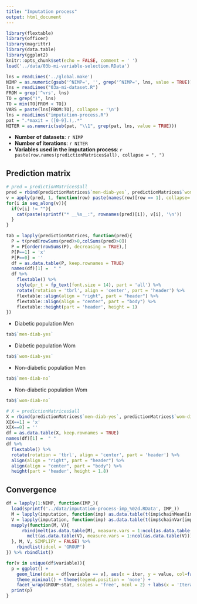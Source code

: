```yaml
---
title: "Imputation process"
output: html_document
---
```


```r
library(flextable)
library(officer)
library(magrittr)
library(data.table)
library(ggplot2)
knitr::opts_chunk$set(echo = FALSE, comment = ' ')
load('../data/03b-mi-variable-selection.RData')
```

```r
lns = readLines('../global.make')
NIMP = as.numeric(gsub('^NIMP=', '', grep('^NIMP=', lns, value = TRUE)))
lns = readLines("03a-mi-dataset.R")
FROM = grep('^vrs', lns)
TO = grep(")", lns)
TO = min(TO[FROM < TO])
VARS = paste(lns[FROM:TO], collapse = '\n')
lns = readLines("imputation-process.R")
pat = ".*maxit = ([0-9].),.*"
NITER = as.numeric(sub(pat, "\\1", grep(pat, lns, value = TRUE)))
```

* __Number of datasets__: `r NIMP`
* __Number of iterations__: `r NITER`
* __Variables used in the imputation process__: `r paste(row.names(predictionMatrices$all), collapse = ", ")`


## Prediction matrix

```r
# pred = predictionMatrices$all
pred = rbind(predictionMatrices$`men-diab-yes`, predictionMatrices$`wom-diab-yes`, predictionMatrices$`men-diab-no`, predictionMatrices$`wom-diab-no`)
v = apply(pred, 1, function(row) paste(names(row)[row == 1], collapse=', '))
for(i in seq_along(v)){
  if(v[i] != ""){
    cat(paste(sprintf("* __%s__:", rownames(pred)[i]), v[i], '\n'))
  }
}
```

```r
tab = lapply(predictionMatrices, function(pred){
  P = t(pred[rowSums(pred)>0,colSums(pred)>0])
  P = P[order(rowSums(P), decreasing = TRUE),]
  P[P==1] = 'x'
  P[P==0] = ''
  df = as.data.table(P, keep.rownames = TRUE)
  names(df)[1] =  " "
  df %>%
    flextable() %>%
    style(pr_t = fp_text(font.size = 14), part = 'all') %>%
    rotate(rotation = 'tbrl', align = 'center', part = 'header') %>%
    flextable::align(align = "right", part = "header") %>%
    flextable::align(align = "center", part = "body") %>%
    flextable::height(part = 'header', height = 1)
})
```

* Diabetic population Men

```r
tab$`men-diab-yes`
```

* Diabetic population Wom

```r
tab$`wom-diab-yes`
```

* Non-diabetic population Men

```r
tab$`men-diab-no`
```

* Non-diabetic population Wom

```r
tab$`wom-diab-no`
```


```r
# X = predictionMatrices$all 
X = rbind(predictionMatrices$`men-diab-yes`, predictionMatrices$`wom-diab-yes`, predictionMatrices$`men-diab-no`, predictionMatrices$`wom-diab-no`)
X[X==1] = 'x'
X[X==0] = ''
df = as.data.table(X, keep.rownames = TRUE)
names(df)[1] =  " "
df %>%
  flextable() %>%
  rotate(rotation = 'tbrl', align = 'center', part = 'header') %>%
  align(align = "right", part = "header") %>%
  align(align = "center", part = "body") %>%
  height(part = 'header', height = 1.8)
```

## Convergence

```r
df = lapply(1:NIMP, function(IMP_){
  load(sprintf('../data/imputation-process-imp_%02d.RData', IMP_))
  M = lapply(imputation, function(imp) as.data.table(t(imp$chainMean[imp$nmis > 0, , 1])))
  V = lapply(imputation, function(imp) as.data.table(t(imp$chainVar[imp$nmis > 0, , 1])))
  mapply(function(M, V){
      rbind(melt(as.data.table(M), measure.vars = 1:ncol(as.data.table(M)))[,imp := IMP_][,stat := 'mean'][, iter := rep((1:NITER), length.out = .N)],
        melt(as.data.table(V), measure.vars = 1:ncol(as.data.table(V)))[,imp := IMP_][,stat := 'var'][, iter := rep((1:NITER), length.out = .N)])
  }, M, V, SIMPLIFY = FALSE) %>%
    rbindlist(idcol = 'GROUP')
}) %>% rbindlist()
```

```r
for(v in unique(df$variable)){
  p = ggplot() +
    geom_line(data = df[variable == v], aes(x = iter, y = value, col=factor(imp))) +
    theme_minimal() + theme(legend.position = 'none') +
    facet_wrap(GROUP~stat, scales = 'free', ncol = 2) + labs(x = 'Iteration', y = v)
  print(p)
}
```

